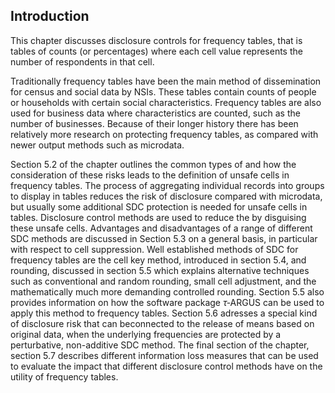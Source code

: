 ## Introduction

This chapter discusses disclosure controls for frequency tables, that is tables of counts (or percentages) where each cell value represents the number of respondents in that cell.

Traditionally frequency tables have been the main method of dissemination for census and social data by NSIs. These tables contain counts of people or households with certain social characteristics. Frequency tables are also used for business data where characteristics are counted, such as the number of businesses. Because of their longer history there has been relatively more research on protecting frequency tables, as compared with newer output methods such as microdata.

Section 5.2 of the chapter outlines the common types of \index{disclosure risk} and how the consideration of these risks leads to the definition of unsafe cells in frequency tables. The process of aggregating individual records into groups to display in tables reduces the risk of disclosure compared with microdata, but usually some additional SDC protection is needed for unsafe cells in tables. Disclosure control methods are used to reduce the \index{disclosure risk} by disguising these unsafe cells. Advantages and disadvantages of a range of different SDC methods are discussed in Section 5.3 on a general basis, in particular with respect to cell suppression. Well established methods of SDC for frequency tables are the cell key method, introduced in section 5.4, and rounding, discussed in section 5.5 which explains alternative techniques such as conventional and random rounding, small cell adjustment, and the mathematically much more demanding controlled rounding. Section 5.5 also provides information on how the software package $\tau$‑ARGUS can be used to apply this method to frequency tables. Section 5.6 adresses a special kind of disclosure risk that can beconnected to the release of means based on original data, when the underlying frequencies are protected by a perturbative, non-additive SDC method. The final section of the chapter, section 5.7 describes different information loss measures that can be used to evaluate the impact that different disclosure control methods have on the utility of frequency tables. 

